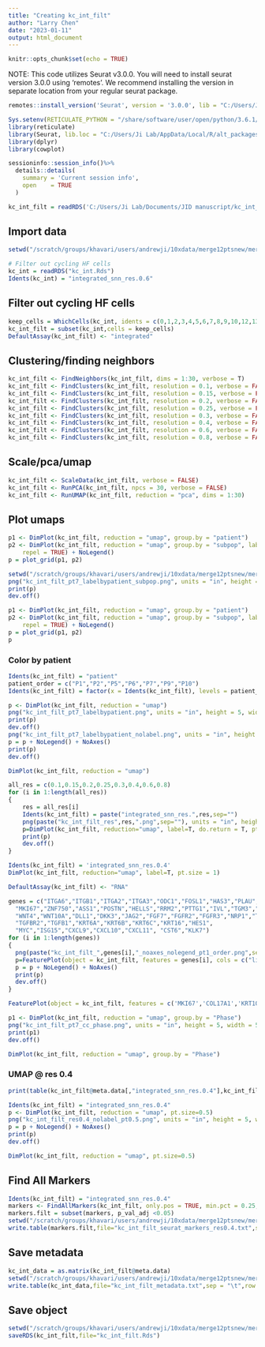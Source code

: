 ```yaml
---
title: "Creating kc_int_filt"
author: "Larry Chen"
date: "2023-01-11"
output: html_document
---
```


```r
knitr::opts_chunk$set(echo = TRUE)
```

NOTE: This code utilizes Seurat v3.0.0. You will need to install seurat version 3.0.0 using 'remotes'. We recommend installing the version in separate location from your regular seurat package.

```r
remotes::install_version('Seurat', version = '3.0.0', lib = "C:/Users/Ji Lab/AppData/Local/R/alt_packages" )
```

```r
Sys.setenv(RETICULATE_PYTHON = "/share/software/user/open/python/3.6.1/bin/python3")
library(reticulate)
library(Seurat, lib.loc = "C:/Users/Ji Lab/AppData/Local/R/alt_packages")
library(dplyr)
library(cowplot)
```

```r
sessioninfo::session_info()%>%
  details::details(
    summary = 'Current session info',
    open    = TRUE
  )
```

```r
kc_int_filt = readRDS('C:/Users/Ji Lab/Documents/JID manuscript/kc_int_filt.Rds')
```

## Import data

```r
setwd("/scratch/groups/khavari/users/andrewji/10xdata/merge12ptsnew/merge12ptsnew_kc/kc_norm/kc_int")

# Filter out cycling HF cells
kc_int = readRDS("kc_int.Rds")
Idents(kc_int) = "integrated_snn_res.0.6"
```

## Filter out cycling HF cells

```r
keep_cells = WhichCells(kc_int, idents = c(0,1,2,3,4,5,6,7,8,9,10,12,13))
kc_int_filt = subset(kc_int,cells = keep_cells)
DefaultAssay(kc_int_filt) <- "integrated"
```

## Clustering/finding neighbors

```r
kc_int_filt <- FindNeighbors(kc_int_filt, dims = 1:30, verbose = T)
kc_int_filt <- FindClusters(kc_int_filt, resolution = 0.1, verbose = FALSE)
kc_int_filt <- FindClusters(kc_int_filt, resolution = 0.15, verbose = FALSE)
kc_int_filt <- FindClusters(kc_int_filt, resolution = 0.2, verbose = FALSE)
kc_int_filt <- FindClusters(kc_int_filt, resolution = 0.25, verbose = FALSE)
kc_int_filt <- FindClusters(kc_int_filt, resolution = 0.3, verbose = FALSE)
kc_int_filt <- FindClusters(kc_int_filt, resolution = 0.4, verbose = FALSE)
kc_int_filt <- FindClusters(kc_int_filt, resolution = 0.6, verbose = FALSE)
kc_int_filt <- FindClusters(kc_int_filt, resolution = 0.8, verbose = FALSE)
```

## Scale/pca/umap

```r
kc_int_filt <- ScaleData(kc_int_filt, verbose = FALSE)
kc_int_filt <- RunPCA(kc_int_filt, npcs = 30, verbose = FALSE)
kc_int_filt <- RunUMAP(kc_int_filt, reduction = "pca", dims = 1:30)
```

## Plot umaps

```r
p1 <- DimPlot(kc_int_filt, reduction = "umap", group.by = "patient")
p2 <- DimPlot(kc_int_filt, reduction = "umap", group.by = "subpop", label = TRUE, 
    repel = TRUE) + NoLegend()
p = plot_grid(p1, p2)

setwd("/scratch/groups/khavari/users/andrewji/10xdata/merge12ptsnew/merge12ptsnew_kc/kc_norm/kc_int/kc_int_filt/plots")
png("kc_int_filt_pt7_labelbypatient_subpop.png", units = "in", height = 5, width = 10, res=300)
print(p)
dev.off()
```

```r
p1 <- DimPlot(kc_int_filt, reduction = "umap", group.by = "patient")
p2 <- DimPlot(kc_int_filt, reduction = "umap", group.by = "subpop", label = TRUE, 
    repel = TRUE) + NoLegend()
p = plot_grid(p1, p2)
p
```

### Color by patient

```r
Idents(kc_int_filt) = "patient"
patient_order = c("P1","P2","P5","P6","P7","P9","P10")
Idents(kc_int_filt) = factor(x = Idents(kc_int_filt), levels = patient_order)
```

```r
p <- DimPlot(kc_int_filt, reduction = "umap")
png("kc_int_filt_pt7_labelbypatient.png", units = "in", height = 5, width = 6, res=300)
print(p)
dev.off()
png("kc_int_filt_pt7_labelbypatient_nolabel.png", units = "in", height = 5, width = 5, res=300)
p = p + NoLegend() + NoAxes()
print(p)
dev.off()
```

```r
DimPlot(kc_int_filt, reduction = "umap")
```

```r
all_res = c(0.1,0.15,0.2,0.25,0.3,0.4,0.6,0.8)
for (i in 1:length(all_res))
{
	res = all_res[i]
	Idents(kc_int_filt) = paste("integrated_snn_res.",res,sep="")
	png(paste("kc_int_filt_res",res,".png",sep=""), units = "in", height = 5, width = 5.5, res=300)
	p=DimPlot(kc_int_filt, reduction="umap", label=T, do.return = T, pt.size = 1)
	print(p)
	dev.off()
}
```

```r
Idents(kc_int_filt) = 'integrated_snn_res.0.4'
DimPlot(kc_int_filt, reduction="umap", label=T, pt.size = 1)
```

```r
DefaultAssay(kc_int_filt) <- "RNA"

genes = c("ITGA6","ITGB1","ITGA2","ITGA3","ODC1","FOSL1","HAS3","PLAU","PHLDA1","PHLDA2","COL17A1","MMP10","PTHLH","MMP1","KRT1",
  "MKI67","ZNF750","ASS1","POSTN","HELLS","RRM2","PTTG1","IVL","TGM3","LOR","SLURP1","CALML5","KRT14","KRT15","KRT5","WNT3",
  "WNT4","WNT10A","DLL1","DKK3","JAG2","FGF7","FGFR2","FGFR3","NRP1","TGFBR1",
  "TGFBR2","TGFB1","KRT6A","KRT6B","KRT6C","KRT16","HES1",
  "MYC","ISG15","CXCL9","CXCL10","CXCL11", "CST6","KLK7")
for (i in 1:length(genes))
{
  png(paste("kc_int_filt_",genes[i],"_noaxes_nolegend_pt1_order.png",sep=""), units = "in", height = 6, width = 5, res=300)
  p=FeaturePlot(object = kc_int_filt, features = genes[i], cols = c("lightgrey", "blue"), pt.size = 1, order=T)
  p = p + NoLegend() + NoAxes()
  print(p)
  dev.off()
}
```

```r
FeaturePlot(object = kc_int_filt, features = c('MKI67','COL17A1','KRT10'), cols = c("lightgrey", "blue"), pt.size = 1, order=T)
```

```r
p1 <- DimPlot(kc_int_filt, reduction = "umap", group.by = "Phase")
png("kc_int_filt_pt7_cc_phase.png", units = "in", height = 5, width = 5, res=300)
print(p1)
dev.off()
```

```r
DimPlot(kc_int_filt, reduction = "umap", group.by = "Phase")
```

### UMAP \@ res 0.4

```r
print(table(kc_int_filt@meta.data[,"integrated_snn_res.0.4"],kc_int_filt@meta.data[,"patient"]))

Idents(kc_int_filt) = "integrated_snn_res.0.4"
p <- DimPlot(kc_int_filt, reduction = "umap", pt.size=0.5)
png("kc_int_filt_res0.4_nolabel_pt0.5.png", units = "in", height = 5, width = 5, res=300)
p = p + NoLegend() + NoAxes()
print(p)
dev.off()
```

```r
DimPlot(kc_int_filt, reduction = "umap", pt.size=0.5)
```

## Find All Markers

```r
Idents(kc_int_filt) = "integrated_snn_res.0.4"
markers <- FindAllMarkers(kc_int_filt, only.pos = TRUE, min.pct = 0.25, logfc.threshold = 0.25)
markers.filt = subset(markers, p_val_adj <0.05)
setwd("/scratch/groups/khavari/users/andrewji/10xdata/merge12ptsnew/merge12ptsnew_kc/kc_norm/kc_int/kc_int_filt")
write.table(markers.filt,file="kc_int_filt_seurat_markers_res0.4.txt",sep = "\t",row.names = T,col.names = T)
```

## Save metadata

```r
kc_int_data = as.matrix(kc_int_filt@meta.data)
setwd("/scratch/groups/khavari/users/andrewji/10xdata/merge12ptsnew/merge12ptsnew_kc/kc_norm/kc_int/kc_int_filt")
write.table(kc_int_data,file="kc_int_filt_metadata.txt",sep = "\t",row.names = T,col.names = T)
```

## Save object

```r
setwd("/scratch/groups/khavari/users/andrewji/10xdata/merge12ptsnew/merge12ptsnew_kc/kc_norm/kc_int/kc_int_filt")
saveRDS(kc_int_filt,file="kc_int_filt.Rds")
```
